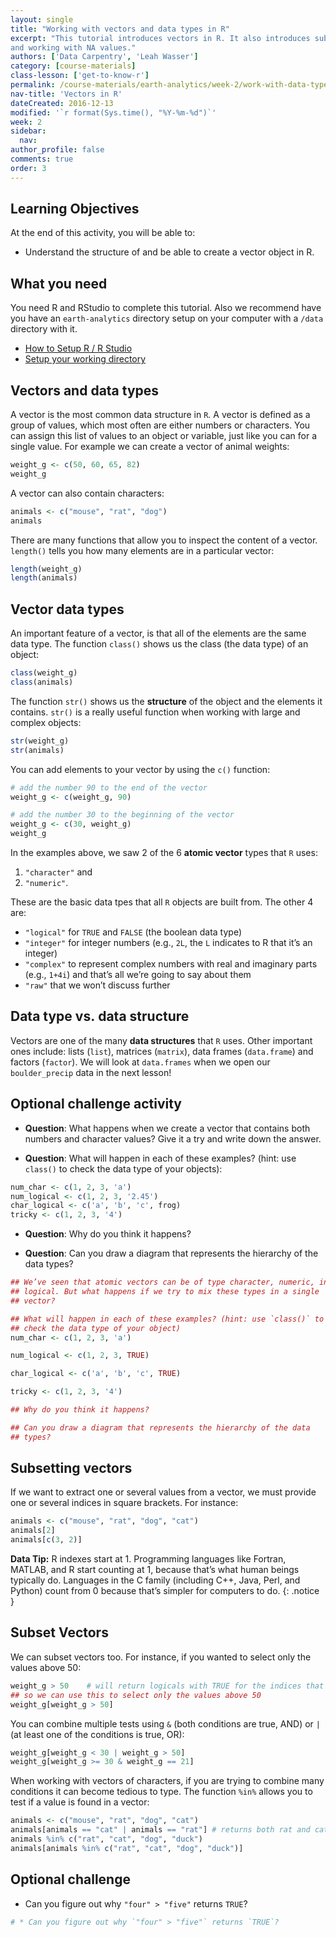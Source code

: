 ```yaml
---
layout: single
title: "Working with vectors and data types in R"
excerpt: "This tutorial introduces vectors in R. It also introduces subsetting,
and working with NA values."
authors: ['Data Carpentry', 'Leah Wasser']
category: [course-materials]
class-lesson: ['get-to-know-r']
permalink: /course-materials/earth-analytics/week-2/work-with-data-types-r/
nav-title: 'Vectors in R'
dateCreated: 2016-12-13
modified: '`r format(Sys.time(), "%Y-%m-%d")`'
week: 2
sidebar:
  nav:
author_profile: false
comments: true
order: 3
---
```



<div class='notice--success' markdown="1">

## <i class="fa fa-graduation-cap" aria-hidden="true"></i> Learning Objectives
At the end of this activity, you will be able to:

* Understand the structure of and be able to create a vector object in R.

## <i class="fa fa-check-square-o fa-2" aria-hidden="true"></i> What you need

You need R and RStudio to complete this tutorial. Also we recommend have you
have an `earth-analytics` directory setup on your computer with a `/data`
directory with it.

* [How to Setup R / R Studio](/course-materials/earth-analytics/week-1/setup-r-rstudio/)
* [Setup your working directory](/course-materials/earth-analytics/week-1/setup-working-directory/)


</div>


## Vectors and data types

A vector is the most common data structure in `R`. A vector is defined as a
group of values, which most often are either numbers or characters. You can
assign this list of values to an object or variable, just like you
can for a single value. For example we can create a vector of animal weights:

```r
weight_g <- c(50, 60, 65, 82)
weight_g

```

A vector can also contain characters:

```r
animals <- c("mouse", "rat", "dog")
animals
```

There are many functions that allow you to inspect the content of a
vector. `length()` tells you how many elements are in a particular vector:

```r
length(weight_g)
length(animals)
```

## Vector data types

An important feature of a vector, is that all of the elements are the same data
type. The function `class()` shows us the class (the data type) of an object:

```r
class(weight_g)
class(animals)
```

The function `str()` shows us the **structure** of the object and the elements it
contains. `str()` is a really useful function when working with large and complex
objects:

```r
str(weight_g)
str(animals)
```

You can add elements to your vector by using the `c()` function:

```r

# add the number 90 to the end of the vector
weight_g <- c(weight_g, 90)

# add the number 30 to the beginning of the vector
weight_g <- c(30, weight_g)
weight_g
```

In the examples above, we saw 2 of the 6 **atomic vector** types that `R` uses:

1. `"character"` and
2. `"numeric"`.

These are the basic data tpes that all `R` objects are built
from. The other 4 are:

* `"logical"` for `TRUE` and `FALSE` (the boolean data type)
* `"integer"` for integer numbers (e.g., `2L`, the `L` indicates to R that it's an integer)
* `"complex"` to represent complex numbers with real and imaginary parts (e.g.,
  `1+4i`) and that's all we're going to say about them
* `"raw"` that we won't discuss further

## Data type vs. data structure
Vectors are one of the many **data structures** that `R` uses. Other important
ones include: lists (`list`), matrices (`matrix`), data frames (`data.frame`) and
factors (`factor`). We will look at `data.frames` when we open our `boulder_precip`
data in the next lesson!

<div class="notice--warning" markdown="1">

## <i class="fa fa-pencil-square-o" aria-hidden="true"></i> Optional challenge activity

* **Question**: What happens when we create a vector that contains both numbers
and character values? Give it a try and write down the answer.
<!-- * _Answer_: R implicitly converts them to all be the same type -->

* **Question**: What will happen in each of these examples? (hint: use `class()`
  to check the data type of your objects):

```r
num_char <- c(1, 2, 3, 'a')
num_logical <- c(1, 2, 3, '2.45')
char_logical <- c('a', 'b', 'c', frog)
tricky <- c(1, 2, 3, '4')
```
* **Question**: Why do you think it happens?
<!-- * _Answer_: Vectors can be of only one data type. R tries to convert (=coerce)
  the content of this vector to find a "common denominator". -->

* **Question**: Can you draw a diagram that represents the hierarchy of the data
  types?
<!-- * _Answer_: `logical -> numeric -> character <-- logical` -->

</div>



```r
## We’ve seen that atomic vectors can be of type character, numeric, integer, and
## logical. But what happens if we try to mix these types in a single
## vector?

## What will happen in each of these examples? (hint: use `class()` to
## check the data type of your object)
num_char <- c(1, 2, 3, 'a')

num_logical <- c(1, 2, 3, TRUE)

char_logical <- c('a', 'b', 'c', TRUE)

tricky <- c(1, 2, 3, '4')

## Why do you think it happens?

## Can you draw a diagram that represents the hierarchy of the data
## types?
```


## Subsetting vectors

If we want to extract one or several values from a vector, we must provide one
or several indices in square brackets. For instance:

```r
animals <- c("mouse", "rat", "dog", "cat")
animals[2]
animals[c(3, 2)]
```

<i fa fa-star></i>**Data Tip:** R indexes start at 1. Programming languages like
Fortran, MATLAB, and R start
counting at 1, because that's what human beings typically do. Languages in the C
family (including C++, Java, Perl, and Python) count from 0 because that's
simpler for computers to do.
{: .notice }

## Subset Vectors

We can subset vectors too. For instance, if you wanted to select only the
values above 50:

```r
weight_g > 50    # will return logicals with TRUE for the indices that meet the condition
## so we can use this to select only the values above 50
weight_g[weight_g > 50]
```

You can combine multiple tests using `&` (both conditions are true, AND) or `|`
(at least one of the conditions is true, OR):

```r
weight_g[weight_g < 30 | weight_g > 50]
weight_g[weight_g >= 30 & weight_g == 21]
```

When working with vectors of characters, if you are trying to combine many
conditions it can become tedious to type. The function `%in%` allows you to test
if a value is found in a vector:

```r
animals <- c("mouse", "rat", "dog", "cat")
animals[animals == "cat" | animals == "rat"] # returns both rat and cat
animals %in% c("rat", "cat", "dog", "duck")
animals[animals %in% c("rat", "cat", "dog", "duck")]
```

<div class="notice--warning" markdown="1">

## <i class="fa fa-pencil-square-o" aria-hidden="true"></i> Optional challenge

* Can you figure out why `"four" > "five"` returns `TRUE`?
</div>

```r
# * Can you figure out why `"four" > "five"` returns `TRUE`?
```

<!--
```r
## Answers
## * When using ">" or "<" on strings, R compares their alphabetical order. Here
##   "four" comes after "five", and therefore is "greater than" it.
```
-->
